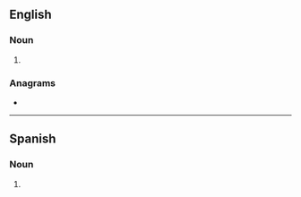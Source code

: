 {{also|hold outs}}

==English==

===Noun===
{{head|en|noun plural form}}

# {{plural of|holdout|lang=en}}

===Anagrams===
* {{l|en|sluthood}}

----

==Spanish==

===Noun===
{{head|es|noun form}}

# {{plural of|holdout|lang=es}}